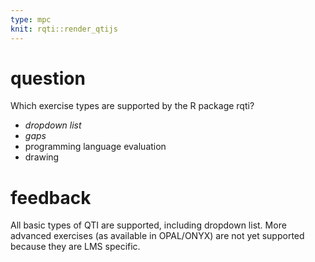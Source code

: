 ```yaml
---
type: mpc
knit: rqti::render_qtijs
---
```


# question

Which exercise types are supported by the R package rqti?

- *dropdown list*
- *gaps*
- programming language evaluation
- drawing

# feedback

All basic types of QTI are supported, including dropdown list. More advanced
exercises (as available in OPAL/ONYX) are not yet supported because they are LMS
specific.
